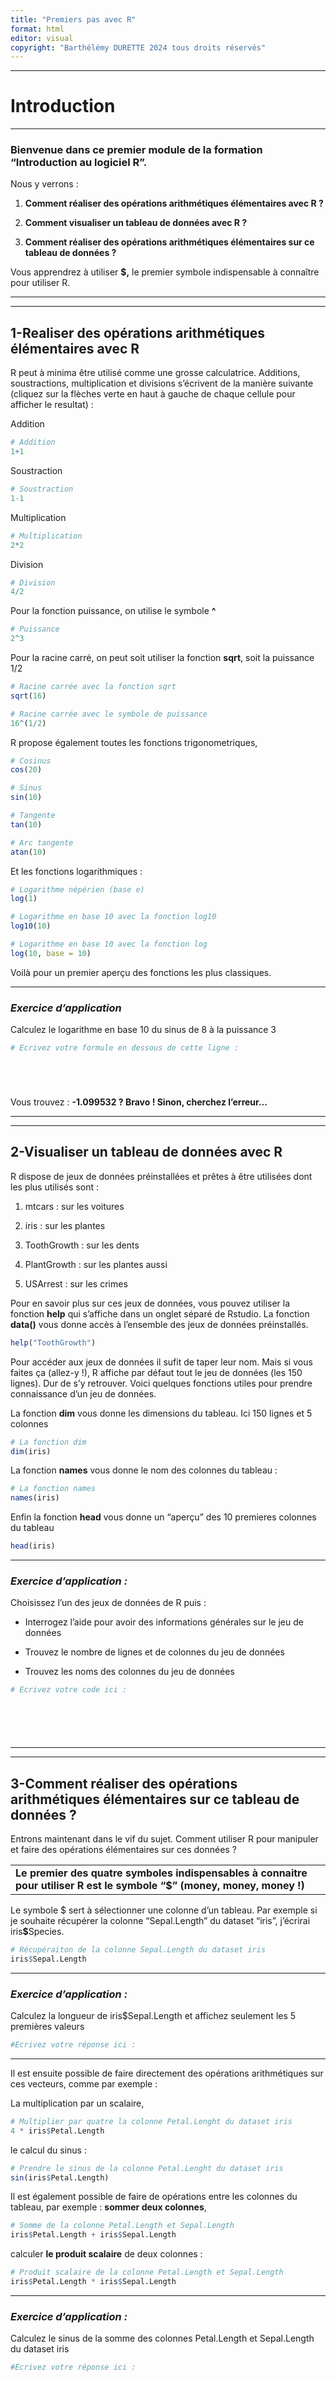 ```yaml
---
title: "Premiers pas avec R"
format: html
editor: visual
copyright: "Barthélémy DURETTE 2024 tous droits réservés"
---
```


------------------------------------------------------------------------

# Introduction

------------------------------------------------------------------------

### Bienvenue dans ce premier module de la formation "Introduction au logiciel R".

Nous y verrons :

1.  **Comment réaliser des opérations arithmétiques élémentaires avec R ?**

2.  **Comment visualiser un tableau de données avec R ?**

3.  **Comment réaliser des opérations arithmétiques élémentaires sur ce tableau de données ?**

Vous apprendrez à utiliser **\$,** le premier symbole indispensable à connaître pour utiliser R.

------------------------------------------------------------------------

------------------------------------------------------------------------

## 1-Realiser des opérations arithmétiques élémentaires avec R

R peut à minima être utilisé comme une grosse calculatrice. Additions, soustractions, multiplication et divisions s'écrivent de la manière suivante (cliquez sur la flèches verte en haut à gauche de chaque cellule pour afficher le resultat) :

Addition

```r
# Addition
1+1
```

Soustraction

```r
# Soustraction
1-1
```

Multiplication

```r
# Multiplication
2*2
```

Division

```r
# Division
4/2
```

Pour la fonction puissance, on utilise le symbole **\^**

```r
# Puissance
2^3
```

Pour la racine carré, on peut soit utiliser la fonction **sqrt**, soit la puissance 1/2

```r
# Racine carrée avec la fonction sqrt
sqrt(16)

# Racine carrée avec le symbole de puissance
16^(1/2)

```

R propose également toutes les fonctions trigonometriques,

```r
# Cosinus
cos(20)

# Sinus
sin(10)

# Tangente
tan(10)

# Arc tangente
atan(10)
```

Et les fonctions logarithmiques :

```r

# Logarithme népérien (base e)
log(1)

# Logarithme en base 10 avec la fonction log10
log10(10)

# Logarithme en base 10 avec la fonction log
log(10, base = 10)
```

Voilà pour un premier aperçu des fonctions les plus classiques.

------------------------------------------------------------------------

### *Exercice d'application*

Calculez le logarithme en base 10 du sinus de 8 à la puissance 3

```r
# Ecrivez votre formule en dessous de cette ligne :






```

Vous trouvez : **-1.099532 ? Bravo ! Sinon, cherchez l'erreur...**

------------------------------------------------------------------------

------------------------------------------------------------------------

## 2-Visualiser un tableau de données avec R

R dispose de jeux de données préinstallées et prêtes à être utilisées dont les plus utilisés sont :

1.  mtcars : sur les voitures

2.  iris : sur les plantes

3.  ToothGrowth : sur les dents

4.  PlantGrowth : sur les plantes aussi

5.  USArrest : sur les crimes

Pour en savoir plus sur ces jeux de données, vous pouvez utiliser la fonction **help** qui s'affiche dans un onglet séparé de Rstudio. La fonction **data()** vous donne accès à l'ensemble des jeux de données préinstallés.

```r
help("ToothGrowth")
```

Pour accéder aux jeux de données il sufit de taper leur nom. Mais si vous faites ça (allez-y !), R affiche par défaut tout le jeu de données (les 150 lignes). Dur de s'y retrouver. Voici quelques fonctions utiles pour prendre connaissance d'un jeu de données.

La fonction **dim** vous donne les dimensions du tableau. Ici 150 lignes et 5 colonnes

```r
# La fonction dim
dim(iris)

```

La fonction **names** vous donne le nom des colonnes du tableau :

```r
# La fonction names
names(iris)
```

Enfin la fonction **head** vous donne un "aperçu" des 10 premieres colonnes du tableau

```r
head(iris)
```

------------------------------------------------------------------------

### *Exercice d'application :*

Choisissez l'un des jeux de données de R puis :

-   Interrogez l'aide pour avoir des informations générales sur le jeu de données

-   Trouvez le nombre de lignes et de colonnes du jeu de données

-   Trouvez les noms des colonnes du jeu de données

```r
# Ecrivez votre code ici :







```

------------------------------------------------------------------------

------------------------------------------------------------------------

## 3-Comment réaliser des opérations arithmétiques élémentaires sur ce tableau de données ?

Entrons maintenant dans le vif du sujet. Comment utiliser R pour manipuler et faire des opérations élémentaires sur ces données ?

|                                                                                                                           |
|---------------------------------------------------------------------------------------------------------------------------|
| **Le premier des quatre symboles indispensables à connaitre pour utiliser R est le symbole "\$" (money, money, money !)** |

Le symbole \$ sert à sélectionner une colonne d'un tableau. Par exemple si je souhaite récupérer la colonne "Sepal.Length" du dataset "iris", j'écrirai iris**\$**Species.

```r
# Récupéraiton de la colonne Sepal.Length du dataset iris
iris$Sepal.Length
```

------------------------------------------------------------------------

### *Exercice d'application :*

Calculez la longueur de iris\$Sepal.Length et affichez seulement les 5 premières valeurs

```r
#Ecrivez votre réponse ici :


```

------------------------------------------------------------------------

Il est ensuite possible de faire directement des opérations arithmétiques sur ces vecteurs, comme par exemple :

La multiplication par un scalaire,

```r
# Multiplier par quatre la colonne Petal.Lenght du dataset iris
4 * iris$Petal.Length
```

le calcul du sinus :

```r
# Prendre le sinus de la colonne Petal.Lenght du dataset iris
sin(iris$Petal.Length)
```

Il est également possible de faire de opérations entre les colonnes du tableau, par exemple : **sommer deux colonnes**,

```r
# Somme de la colonne Petal.Length et Sepal.Length
iris$Petal.Length + iris$Sepal.Length
```

calculer **le produit scalaire** de deux colonnes :

```r
# Produit scalaire de la colonne Petal.Length et Sepal.Length
iris$Petal.Length * iris$Sepal.Length
```

------------------------------------------------------------------------

### *Exercice d'application :*

Calculez le sinus de la somme des colonnes Petal.Length et Sepal.Length du dataset iris

```r
#Ecrivez votre réponse ici :


```
